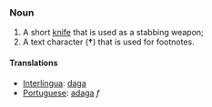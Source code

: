===Noun===
#A short [[knife]] that is used as a stabbing weapon;
#A text character ('''&dagger;''') that is used for footnotes.

====Translations====
*[[Interlingua]]: [[daga]]
*[[Portuguese]]: [[adaga]] ''f''